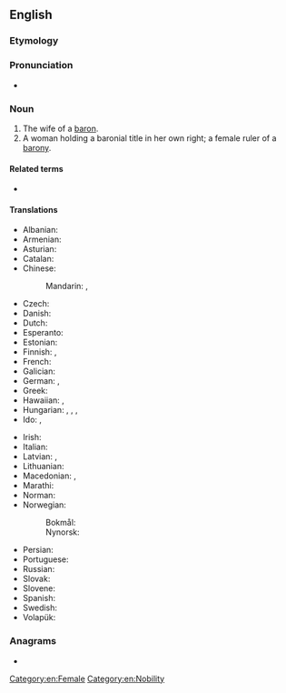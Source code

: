 ==English==

===Etymology===
{{suffix|en|baron|ess}}

===Pronunciation===
* {{a|UK}} {{IPA|en|/ˌbæ.ɹəˈnɛs/}}

===Noun===
{{en-noun}}

# The wife of a [[baron]].
# A woman holding a baronial title in her own right; a female ruler of a [[barony]].

====Related terms====
* {{l|en|baronetess}}

====Translations====
{{trans-top|female ruler of a barony}}
* Albanian: {{t+|sq|baroneshë|f}}
* Armenian: {{t|hy|բարոնուհի|sc=Armn}}
* Asturian: {{t|ast|baronesa|f}}
* Catalan: {{t+|ca|baronessa|f}}
* Chinese:
*: Mandarin: {{t|cmn|男爵夫人|tr=nánjué fūrén|sc=Hani}}, {{t|cmn|女性男爵|tr=nǚxìng nánjué|sc=Hani}}
* Czech: {{t+|cs|baronka|f}}
* Danish: {{t|da|baronesse}}
* Dutch: {{t+|nl|barones|f}}
* Esperanto: {{t|eo|baronino}}
* Estonian: {{t|et|paruness}}
* Finnish: {{t|fi|vapaaherratar}}, {{t+|fi|paronitar}}
* French: {{t+|fr|baronne|f}}
* Galician: {{t|gl|baronesa|f}}
* German: {{t+|de|Baronin|f}}, {{t|de|Baronesse|f}}
* Greek: {{t+|el|βαρόνη|f}}
* Hawaiian: {{t|haw|pālona wahine}}, {{t|haw|barona wahine}}
* Hungarian: {{t+|hu|bárónő}}, {{t+|hu|báróné}}, {{t|hu|baronesz}}, {{t+|hu|bárókisasszony}}
* Ido: {{t+|io|baronino}}, {{t+|io|barono}}
{{trans-mid}}
* Irish: {{t|ga|banbharún|m}}
* Italian: {{t+|it|baronessa|f}}
* Latvian: {{t|lv|baronese}}, {{t|lv|brīvkundze}}
* Lithuanian: {{t+|lt|baronienė|f}}
* Macedonian: {{t|mk|бароница|f}}, {{t|mk|баронеса|f}}
* Marathi: {{t|mr|बॅरनेस|f}}
* Norman: {{t|nrf|bâronne|f}}
* Norwegian:
*: Bokmål: {{t|nb|baronesse|m|f}}
*: Nynorsk: {{t|nn|baronesse|f}}
* Persian: {{t|fa|بارونس|tr=bârones|sc=fa-Arab}}
* Portuguese: {{t+|pt|baronesa|f}}
* Russian: {{t+|ru|бароне́сса|f}}
* Slovak: {{t+|sk|barónka|f}}
* Slovene: {{t|sl|baronica|f}}
* Spanish: {{t|es|baronesa|f}}
* Swedish: {{t+|sv|baronessa|c}}
* Volapük: {{t+|vo|jibaonan}}
{{trans-bottom}}

===Anagrams===
* {{anagrams|en|a=abenorss|Seaborns|nosebars}}

[[Category:en:Female]]
[[Category:en:Nobility]]